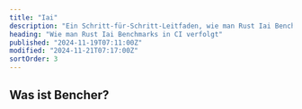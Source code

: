 ```yaml
---
title: "Iai"
description: "Ein Schritt-für-Schritt-Leitfaden, wie man Rust Iai Benchmarks in CI verfolgt"
heading: "Wie man Rust Iai Benchmarks in CI verfolgt"
published: "2024-11-19T07:11:00Z"
modified: "2024-11-21T07:17:00Z"
sortOrder: 3
---
```



<Intro
  text="wie man Rust-Code mit Iai benchmarken kann"
  url="/de/learn/benchmarking/rust/iai/"
  name="Iai"
/>

## Was ist Bencher?

<BencherIntro />

<Steps
  adapter="rust_iai"
  url="/de/docs/explanation/adapters/#-rust-iai"
/>

<RustIai />

<br />

<CallToAction />